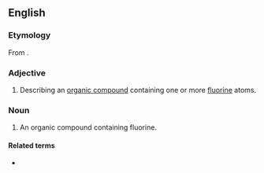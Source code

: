 ==English==

===Etymology===
From {{affix|en|organo-|fluorine}}.

===Adjective===
{{en-adj|-}}

# {{lb|en|organic chemistry}} Describing an [[organic compound]] containing one or more [[fluorine]] atoms.

===Noun===
{{en-noun}}

# {{lb|en|organic chemistry}} An organic compound containing fluorine.

====Related terms====
* {{l|en|organohalogen}}
